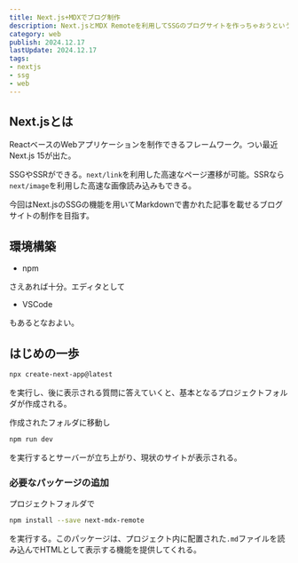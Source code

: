 ```yaml
---
title: Next.js+MDXでブログ制作
description: Next.jsとMDX Remoteを利用してSSGのブログサイトを作っちゃおうという記事です。
category: web
publish: 2024.12.17
lastUpdate: 2024.12.17
tags:
- nextjs
- ssg
- web
---
```


## Next.jsとは

ReactベースのWebアプリケーションを制作できるフレームワーク。つい最近Next.js 15が出た。

SSGやSSRができる。`next/link`を利用した高速なページ遷移が可能。SSRなら`next/image`を利用した高速な画像読み込みもできる。

今回はNext.jsのSSGの機能を用いてMarkdownで書かれた記事を載せるブログサイトの制作を目指す。

## 環境構築

- npm

さえあれば十分。エディタとして

- VSCode

もあるとなおよい。

## はじめの一歩

```sh
npx create-next-app@latest
```
を実行し、後に表示される質問に答えていくと、基本となるプロジェクトフォルダが作成される。

作成されたフォルダに移動し
```sh
npm run dev
```
を実行するとサーバーが立ち上がり、現状のサイトが表示される。

### 必要なパッケージの追加

プロジェクトフォルダで
```sh
npm install --save next-mdx-remote
```
を実行する。このパッケージは、プロジェクト内に配置された`.md`ファイルを読み込んでHTMLとして表示する機能を提供してくれる。